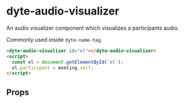 # dyte-audio-visualizer

An audio visualizer component which visualizes a participants audio.

Commonly used inside `dyte-name-tag`.

```html
<dyte-audio-visualizer id="el"></dyte-audio-visualizer>
<script>
  const el = document.getElementById('el');
  el.participant = meeting.self;
</script>
```

## Props

<PropsTable of="dyte-audio-visualizer" />
